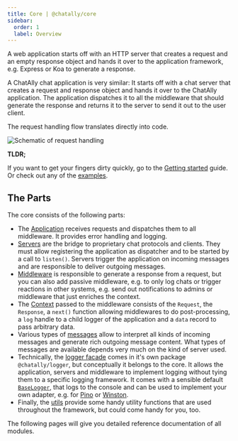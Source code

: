 ```yaml
---
title: Core | @chatally/core
sidebar:
  order: 1
  label: Overview
---
```



<ModuleLinks id="core" />

A web application starts off with an HTTP server that creates a request and an empty response object and hands it over to the application framework, e.g. Express or Koa to generate a response.

A ChatAlly chat application is very similar: It starts off with a chat server that creates a request and response object and hands it over to the ChatAlly application. The application dispatches it to all the middleware that should generate the response and returns it to the server to send it out to the user client.

The request handling flow translates directly into code.

![Schematic of request handling](../../../../assets/request-handling.png)

**TLDR;**

If you want to get your fingers dirty quickly, go to the [Getting started](/guides) guide. Or check out any of the [examples](/examples).

## The Parts

The core consists of the following parts:

- The [Application](/reference/core/application) receives requests and dispatches them to all middleware. It provides error handling and logging.
- [Servers](/reference/core/servers) are the bridge to proprietary chat protocols and clients. They must allow registering the application as dispatcher and to be started by a call to `listen()`. Servers trigger the application on incoming messages and are responsible to deliver outgoing messages.
- [Middleware](/reference/core/middleware) is responsible to generate a response from a request, but you can also add passive middleware, e.g. to only log chats or trigger reactions in other systems, e.g. send out notifications to admins or middleware that just enriches the context.
- The [Context](/reference/core/context) passed to the middleware consists of the `Request`, the `Response`, a `next()` function allowing middlewares to do post-processing, a `log` handle to a child logger of the application and a `data` record to pass arbitrary data.
- Various types of [messages](/reference/core/messages) allow to interpret all kinds of incoming messages and generate rich outgoing message content. What types of messages are available depends very much on the kind of server used.
- Technically, the [logger facade](/reference/core/logger) comes in it's own package `@chatally/logger`, but conceptually it belongs to the core. It allows the application, servers and middleware to implement logging without tying them to a specific logging framework. It comes with a sensible default [`BaseLogger`](/reference/core/logger#baselogger), that logs to the console and can be used to implement your own adapter, e.g. for [Pino](https://github.com/pinojs/pino) or [Winston](https://github.com/winstonjs/winston).
- Finally, the [utils](/reference/core/utils) provide some handy utility functions that are used throughout the framework, but could come handy for you, too.

The following pages will give you detailed reference documentation of all modules.
